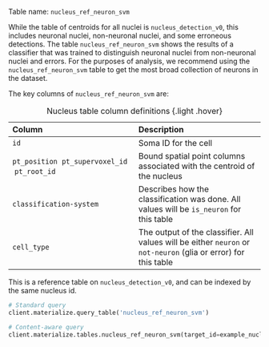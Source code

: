 Table name: `nucleus_ref_neuron_svm`

While the table of centroids for all nuclei is `nucleus_detection_v0`, this includes neuronal nuclei, non-neuronal nuclei, and some erroneous detections.
The table `nucleus_ref_neuron_svm` shows the results of a classifier that was trained to distinguish neuronal nuclei from non-neuronal nuclei and errors.
For the purposes of analysis, we recommend using the `nucleus_ref_neuron_svm` table to get the most broad collection of neurons in the dataset.

The key columns of `nucleus_ref_neuron_svm` are:

| Column | Description |
| :--- | :--- |
| `id` | Soma ID for the cell |
| `pt_position` \ `pt_supervoxel_id` \ `pt_root_id` | Bound spatial point columns associated with the centroid of the nucleus |
| `classification-system` | Describes how the classification was done. All values will be `is_neuron` for this table |
| `cell_type` | The output of the classifier. All values will be either `neuron` or `not-neuron` (glia or error) for this table |

: Nucleus table column definitions {.light .hover}

:::{.callout-tip}
This is a reference table on `nucleus_detection_v0`, and can be indexed by the same nucleus id. 
:::

```python
# Standard query
client.materialize.query_table('nucleus_ref_neuron_svm')

# Content-aware query
client.materialize.tables.nucleus_ref_neuron_svm(target_id=example_nucleus_id).query()
```
